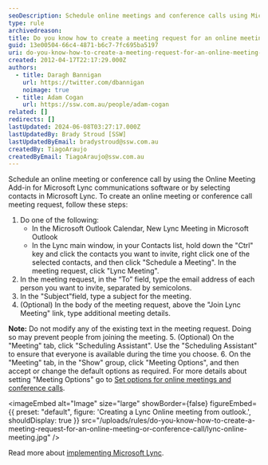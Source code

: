 ```yaml
---
seoDescription: Schedule online meetings and conference calls using Microsoft Lync or Outlook with ease.
type: rule
archivedreason:
title: Do you know how to create a meeting request for an online meeting or conference call?
guid: 13e00504-66c4-4871-b6c7-7fc695ba5197
uri: do-you-know-how-to-create-a-meeting-request-for-an-online-meeting-or-conference-call
created: 2012-04-17T22:17:29.000Z
authors:
  - title: Daragh Bannigan
    url: https://twitter.com/dbannigan
    noimage: true
  - title: Adam Cogan
    url: https://ssw.com.au/people/adam-cogan
related: []
redirects: []
lastUpdated: 2024-06-08T03:27:17.000Z
lastUpdatedBy: Brady Stroud [SSW]
lastUpdatedByEmail: bradystroud@ssw.com.au
createdBy: TiagoAraujo
createdByEmail: TiagoAraujo@ssw.com.au
---
```


Schedule an online meeting or conference call by using the Online Meeting Add-in for Microsoft Lync communications software or by selecting contacts in Microsoft Lync.
To create an online meeting or conference call meeting request, follow these steps:

1. Do one of the following:
   - In the Microsoft Outlook Calendar, New Lync Meeting in Microsoft Outlook
   - In the Lync main window, in your Contacts list, hold down the "Ctrl" key and click the contacts you want to invite, right click one of the selected contacts, and then click "Schedule a Meeting". In the meeting request, click "Lync Meeting".
2. In the meeting request, in the “To” field, type the email address of each person you want to invite, separated by semicolons.
3. In the "Subject"field, type a subject for the meeting.
4. (Optional) In the body of the meeting request, above the "Join Lync Meeting" link, type additional meeting details.

**Note:** Do not modify any of the existing text in the meeting request. Doing so may prevent people from joining the meeting. 5. (Optional) On the "Meeting" tab, click "Scheduling Assistant". Use the "Scheduling Assistant" to ensure that everyone is available during the time you choose. 6. On the "Meeting" tab, in the "Show" group, click "Meeting Options", and then accept or change the default options as required. For more details about setting "Meeting Options" go to
[Set options for online meetings and conference calls](http://office.microsoft.com/en-us/communicator-help/set-options-for-online-meetings-and-conference-calls-HA102000107.aspx?CTT=5&origin=HA101990914).


<imageEmbed
  alt="Image"
  size="large"
  showBorder={false}
  figureEmbed={{
    preset: "default",
    figure: 'Creating a Lync Online meeting from outlook.',
    shouldDisplay: true
  }}
  src="/uploads/rules/do-you-know-how-to-create-a-meeting-request-for-an-online-meeting-or-conference-call/lync-online-meeting.jpg"
/>

Read more about [implementing Microsoft Lync](http://www.ssw.com.au/ssw/Consulting/Lync.aspx).
